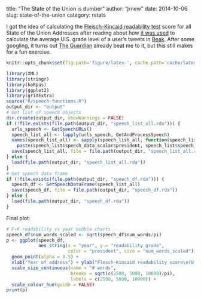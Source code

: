 title: "The State of the Union is dumber"
author: "jrnew"
date: 2014-10-06
slug: state-of-the-union
category: rstats

I got the idea of calculating the [Fleisch-Kincaid readability test][fk-readability] score for all State of the Union Addresses after reading about how [it was used][beakblog] to calculate the average U.S. grade level of a user's tweets in [Beak][beak]. After some googling, it turns out [The Guardian][guardian] already beat me to it, but this still makes for a fun exercise.

```r
knitr::opts_chunk$set(fig.path='figure/latex-', cache.path='cache/latex-')
```

```r
library(XML)
library(stringr)
library(koRpus)
library(ggplot2)
library(gridExtra)
source("R/speech-functions.R")
output_dir <- "output"
# Get list of speech objects
dir.create(output_dir, showWarnings = FALSE)
if (!file.exists(file.path(output_dir, "speech_list_all.rda"))) {
  urls_speech <- GetSpeechURLs()
  speech_list_all <- lapply(urls_speech, GetAndProcessSpeech)
  names(speech_list_all) <- sapply(speech_list_all, function(speech_list) 
    paste(speech_list$speech_data_scalar$president, speech_list$speech_data_scalar$year))
  save(speech_list_all, file = file.path(output_dir, "speech_list_all.rda"))
} else {
  load(file.path(output_dir, "speech_list_all.rda"))
}
# Get speech data frame
if (!file.exists(file.path(output_dir, "speech_df.rda"))) {
  speech_df <- GetSpeechDataFrame(speech_list_all)
  save(speech_df, file = file.path(output_dir, "speech_df.rda"))
} else {
  load(file.path(output_dir, "speech_df.rda"))
}
```

Final plot:
```r
# F-K readability vs year bubble charts
speech_df$num_words_scaled <- sqrt(speech_df$num_words/pi)
p <- ggplot(speech_df, 
            aes_string(x = "year", y = "readability_grade", 
                       color = "president", size = "num_words_scaled")) +
  geom_point(alpha = 0.5) +
  xlab("Year of address") + ylab("Flesch-Kincaid readability score\n(U.S. grade level)") + 
  scale_size_continuous(name = "# words", 
                        breaks = sqrt(c(2500, 5000, 10000)/pi), 
                        labels = c(2500, 5000, 10000)) + 
  scale_colour_hue(guide = FALSE)
print(p)
```

[beakblog]: https://medium.com/@johnnylin/going-from-nothing-to-product-hunt-in-4-hours-89cfb67977b3 "Johnny Lin"
[beak]: http://www.beakscore.com/ "Beak"
[fk-readability]: http://en.wikipedia.org/wiki/Flesch%E2%80%93Kincaid_readability_tests "Fleisch-Kincaid readability test"
[guardian]: http://www.theguardian.com/world/interactive/2013/feb/12/state-of-the-union-reading-level "The Guardian"
